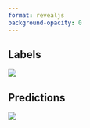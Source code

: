 ```yaml
---
format: revealjs
background-opacity: 0
---
```



## Labels
![](images/val_batch0_labels.jpg)

## Predictions
![](images/val_batch0_pred.jpg)
